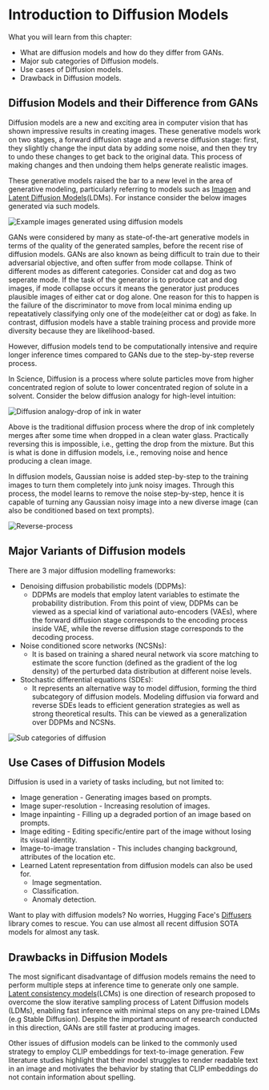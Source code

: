 # Introduction to Diffusion Models

What you will learn from this chapter:

- What are diffusion models and how do they differ from GANs.
- Major sub categories of Diffusion models.
- Use cases of Diffusion models.
- Drawback in Diffusion models.


## Diffusion Models and their Difference from GANs

Diffusion models are a new and exciting area in computer vision that has shown impressive results in creating images. These generative models work on two stages, a forward diffusion stage and a reverse diffusion stage: first, they slightly change the input data by adding some noise, and then they try to undo these changes to get back to the original data. This process of making changes and then undoing them helps generate realistic images.

These generative models raised the bar to a new level in the area of generative modeling, particularly referring to models such as [Imagen](https://imagen.research.google/) and [Latent Diffusion Models](https://arxiv.org/abs/2112.10752)(LDMs). For instance consider the below images generated via such models.

![Example images generated using diffusion models](https://huggingface.co/datasets/hwaseem04/Documentation-files/resolve/main/CV-Course/diffusion-eg.png)

GANs were considered by many as state-of-the-art generative models in terms of the quality of the generated samples, before the recent rise of diffusion models. GANs are also known as being difficult to train due to their adversarial objective, and often suffer from mode collapse. Think of different modes as different categories. Consider cat and dog as two seperate mode. If the task of the generator is to produce cat and dog images, if mode collapse occurs it means the generator just produces plausible images of either cat or dog alone. One reason for this to happen is the failure of the discriminator to move from local minima ending up repeatatively classifying only one of the mode(either cat or dog) as fake. In contrast, diffusion models have a stable training process and provide more diversity because they are likelihood-based.

However, diffusion models tend to be computationally intensive and require longer inference times compared to GANs due to the step-by-step reverse process.

In Science, Diffusion is a process where solute particles move from higher concentrated region of solute to lower concentrated region of solute in a solvent. Consider the below diffusion analogy for high-level intuition:

![Diffusion analogy-drop of ink in water](https://huggingface.co/datasets/hwaseem04/Documentation-files/resolve/main/CV-Course/diffusion-intuition.jpeg)

Above is the traditional diffusion process where the drop of ink completely merges after some time when dropped in a clean water glass. Practically reversing this is impossible, i.e., getting the drop from the mixture. But this is what is done in diffusion models, i.e., removing noise and hence producing a clean image.

In diffusion models, Gaussian noise is added step-by-step to the training images to turn them completely into junk noisy images. Through this process, the model learns to remove the noise step-by-step, hence it is capable of turning any Gaussian noisy image into a new diverse image (can also be conditioned based on text prompts).

![Reverse-process](https://huggingface.co/datasets/hwaseem04/Documentation-files/resolve/main/CV-Course/diffusion-process.jpg)


## Major Variants of Diffusion models

There are 3 major diffusion modelling frameworks:
- Denoising diffusion probabilistic models (DDPMs):
	- DDPMs are models that employ latent variables to estimate the probability distribution. From this point of view, DDPMs can be viewed as a special kind of variational auto-encoders (VAEs), where the forward diffusion stage corresponds to the encoding process inside VAE, while the reverse diffusion stage corresponds to the decoding process.
- Noise conditioned score networks (NCSNs):
	- It is based on training a shared neural network via score matching to estimate the score function (defined as the gradient of the log density) of the perturbed data distribution at different noise levels.
- Stochastic differential equations (SDEs):
	- It represents an alternative way to model diffusion, forming the third subcategory of diffusion models. Modeling diffusion via forward and reverse SDEs leads to efficient generation strategies as well as strong theoretical results. This can be viewed as a generalization over DDPMs and NCSNs.

![Sub categories of diffusion](https://huggingface.co/datasets/hwaseem04/Documentation-files/resolve/main/CV-Course/diffusion-sub-categories.png)

## Use Cases of Diffusion Models

Diffusion is used in a variety of tasks including, but not limited to:
- Image generation - Generating images based on prompts.
- Image super-resolution - Increasing resolution of images.
- Image inpainting - Filling up a degraded portion of an image based on prompts.
- Image editing - Editing specific/entire part of the image without losing its visual identity.
- Image-to-image translation - This includes changing background, attributes of the location etc.
- Learned Latent representation from diffusion models can also be used for.
    - Image segmentation.
    - Classification.
    - Anomaly detection.

Want to play with diffusion models? No worries, Hugging Face's [Diffusers](https://huggingface.co/docs/diffusers/index) library comes to rescue. You can use almost all recent diffusion SOTA models for almost any task.

## Drawbacks in Diffusion Models

The most significant disadvantage of diffusion models remains the need to perform multiple steps at inference time to generate only one sample. [Latent consistency models](https://latent-consistency-models.github.io/)(LCMs) is one direction of research proposed to overcome the slow iterative sampling process of Latent Diffusion models (LDMs), enabling fast inference with minimal steps on any pre-trained LDMs (e.g Stable Diffusion). Despite the important amount of research conducted in this direction, GANs are still faster at producing images. 

Other issues of diffusion models can be linked to the commonly used strategy to employ CLIP embeddings for text-to-image generation. Few literature studies highlight that their model struggles to render readable text in an image and motivates the behavior by stating that CLIP embeddings do not contain information about spelling. 